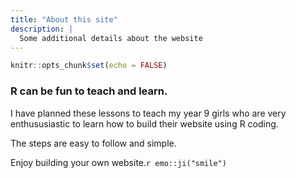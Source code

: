 ```yaml
---
title: "About this site"
description: |
  Some additional details about the website
---
```


```r
knitr::opts_chunk$set(echo = FALSE)
```

### R can be fun to teach and learn.

I have planned these lessons to teach my year 9 girls who are very enthususiastic to learn how to build their website using R coding.

The steps are easy to follow and simple.

Enjoy building your own website.`r emo::ji("smile")` 





